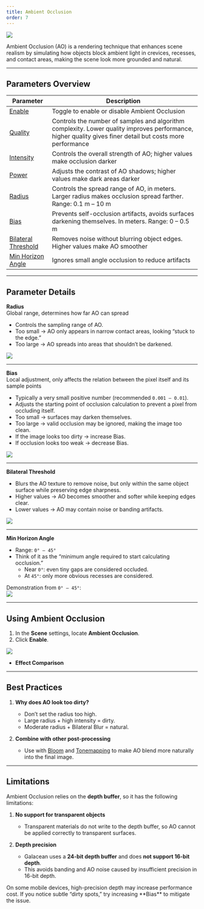 ```yaml
---
title: Ambient Occlusion
order: 7
---
```


<Image src="https://mdn.alipayobjects.com/huamei_9ahbho/afts/img/A*1fx8QIhX-MsAAAAAgCAAAAgAegDwAQ/original" />

Ambient Occlusion (AO) is a rendering technique that enhances scene realism by simulating how objects block ambient light in crevices, recesses, and contact areas, making the scene look more grounded and natural.

---

## Parameters Overview

| Parameter              | Description |
|------------------------|-------------|
| [Enable](/apis/core/#AmbientOcclusion-enabled)  | Toggle to enable or disable Ambient Occlusion |
| [Quality](/apis/core/#AmbientOcclusion-quality) | Controls the number of samples and algorithm complexity. Lower quality improves performance, higher quality gives finer detail but costs more performance |
| [Intensity](/apis/core/#AmbientOcclusion-intensity) | Controls the overall strength of AO; higher values make occlusion darker |
| [Power](/apis/core/#AmbientOcclusion-power) | Adjusts the contrast of AO shadows; higher values make dark areas darker |
| [Radius](/apis/core/#AmbientOcclusion-radius) | Controls the spread range of AO, in meters. Larger radius makes occlusion spread farther. Range: 0.1 m – 10 m |
| [Bias](/apis/core/#AmbientOcclusion-bias) | Prevents self-occlusion artifacts, avoids surfaces darkening themselves. In meters. Range: 0 – 0.5 m |
| [Bilateral Threshold](/apis/core/#AmbientOcclusion-bilateralThreshold) | Removes noise without blurring object edges. Higher values make AO smoother |
| [Min Horizon Angle](/apis/core/#AmbientOcclusion-minHorizonAngle) | Ignores small angle occlusion to reduce artifacts |

---

## Parameter Details

**Radius**  
<Callout type="positive">
Global range, determines how far AO can spread
</Callout>
- Controls the sampling range of AO.  
- Too small → AO only appears in narrow contact areas, looking “stuck to the edge.”  
- Too large → AO spreads into areas that shouldn’t be darkened.  

<Image src="https://mdn.alipayobjects.com/huamei_9ahbho/afts/img/A*5YWVTZYSPuoAAAAAgQAAAAgAegDwAQ/original" />

---

**Bias**  
<Callout type="positive">
Local adjustment, only affects the relation between the pixel itself and its sample points
</Callout>
- Typically a very small positive number (recommended `0.001 – 0.01`).  
- Adjusts the starting point of occlusion calculation to prevent a pixel from occluding itself.  
- Too small → surfaces may darken themselves.  
- Too large → valid occlusion may be ignored, making the image too clean.  
- If the image looks too dirty → increase Bias.  
- If occlusion looks too weak → decrease Bias.  

<Image src="https://mdn.alipayobjects.com/huamei_9ahbho/afts/img/A*uQONRpF8Sv4AAAAAgIAAAAgAegDwAQ/original" />

---

**Bilateral Threshold**  
- Blurs the AO texture to remove noise, but only within the same object surface while preserving edge sharpness.  
- Higher values → AO becomes smoother and softer while keeping edges clear.  
- Lower values → AO may contain noise or banding artifacts.  

<Image src="https://mdn.alipayobjects.com/huamei_9ahbho/afts/img/A*lq7WSK7fgjUAAAAAgFAAAAgAegDwAQ/original" />

---

**Min Horizon Angle**  
- Range: `0° – 45°`  
- Think of it as the “minimum angle required to start calculating occlusion.”  
  - Near `0°`: even tiny gaps are considered occluded.  
  - At `45°`: only more obvious recesses are considered.  

Demonstration from `0° – 45°`:  
<Image src="https://mdn.alipayobjects.com/huamei_9ahbho/afts/img/A*zGxmS6vR8RoAAAAAgPAAAAgAegDwAQ/original" />

---

## Using Ambient Occlusion

1. In the **Scene** settings, locate **Ambient Occlusion**.  
2. Click **Enable**.  

<Image src="https://mdn.alipayobjects.com/huamei_9ahbho/afts/img/A*FOuFQ4lKRLEAAAAAgEAAAAgAegDwAQ/original" />

- **Effect Comparison**

<Comparison
  leftSrc="https://mdn.alipayobjects.com/huamei_9ahbho/afts/img/A*LEn7SLWoc4MAAAAAgEAAAAgAegDwAQ/fmt.webp"
  leftText="AO Disabled"
  rightSrc="https://mdn.alipayobjects.com/huamei_9ahbho/afts/img/A*AT5IQ7dq3VsAAAAAgEAAAAgAegDwAQ/original"
  rightText="AO Enabled"
/>

---

## Best Practices

1. **Why does AO look too dirty?**  
   - Don’t set the radius too high.  
   - Large radius + high intensity = dirty.  
   - Moderate radius + Bilateral Blur = natural.  

2. **Combine with other post-processing**  
   - Use with [Bloom](/docs/graphics/postProcess/effects/#bloom) and [Tonemapping](/docs/graphics/postProcess/effects/#tonemapping) to make AO blend more naturally into the final image.  

---

## Limitations

Ambient Occlusion relies on the **depth buffer**, so it has the following limitations:

1. **No support for transparent objects**  
   - Transparent materials do not write to the depth buffer, so AO cannot be applied correctly to transparent surfaces.  

2. **Depth precision**  
   - Galacean uses a **24-bit depth buffer** and does **not support 16-bit depth**.  
   - This avoids banding and AO noise caused by insufficient precision in 16-bit depth.  

<Callout info="warning">
On some mobile devices, high-precision depth may increase performance cost.  
If you notice subtle “dirty spots,” try increasing **Bias** to mitigate the issue.  
</Callout>
